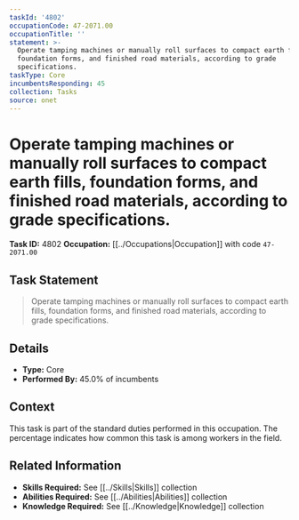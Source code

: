 ```yaml
---
taskId: '4802'
occupationCode: 47-2071.00
occupationTitle: ''
statement: >-
  Operate tamping machines or manually roll surfaces to compact earth fills,
  foundation forms, and finished road materials, according to grade
  specifications.
taskType: Core
incumbentsResponding: 45
collection: Tasks
source: onet
---
```

# Operate tamping machines or manually roll surfaces to compact earth fills, foundation forms, and finished road materials, according to grade specifications.

**Task ID:** 4802
**Occupation:** [[../Occupations|Occupation]] with code `47-2071.00`

## Task Statement

> Operate tamping machines or manually roll surfaces to compact earth fills, foundation forms, and finished road materials, according to grade specifications.

## Details

- **Type:** Core
- **Performed By:** 45.0% of incumbents

## Context

This task is part of the standard duties performed in this occupation. The percentage indicates how common this task is among workers in the field.

## Related Information

- **Skills Required:** See [[../Skills|Skills]] collection
- **Abilities Required:** See [[../Abilities|Abilities]] collection
- **Knowledge Required:** See [[../Knowledge|Knowledge]] collection

